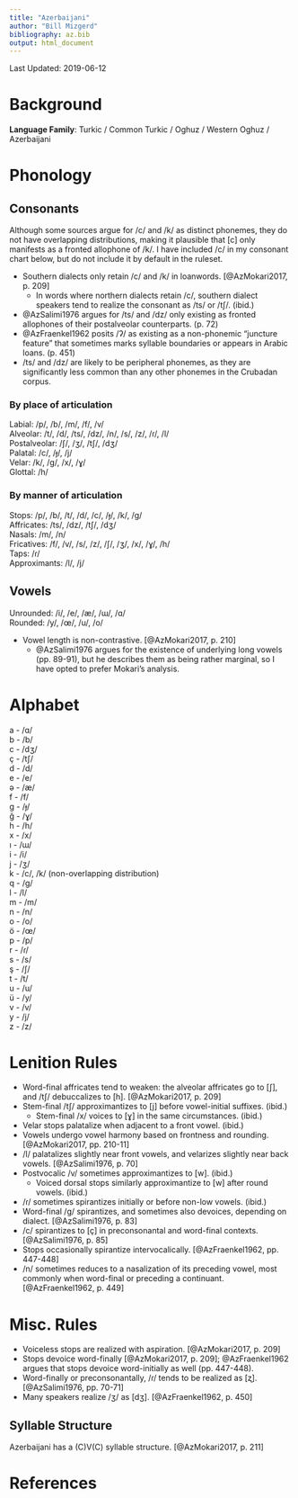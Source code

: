 ```yaml
---
title: "Azerbaijani"
author: "Bill Mizgerd"
bibliography: az.bib
output: html_document
---
```


Last Updated: 2019-06-12

# Background

**Language Family**: Turkic / Common Turkic / Oghuz / Western Oghuz / Azerbaijani

# Phonology

## Consonants

Although some sources argue for /c/ and /k/ as distinct phonemes, they do not have overlapping distributions, making it plausible that [c] only manifests as a fronted allophone of /k/. I have included /c/ in my consonant chart below, but do not include it by default in the ruleset.

* Southern dialects only retain /c/ and /k/ in loanwords. [@AzMokari2017, p. 209]
  * In words where northern dialects retain /c/, southern dialect speakers tend to realize the consonant as /ts/ or /tʃ/. (ibid.)
* @AzSalimi1976 argues for /ts/ and /dz/ only existing as fronted allophones of their postalveolar counterparts. (p. 72)
* @AzFraenkel1962 posits /ʔ/ as existing as a non-phonemic "juncture feature" that sometimes marks syllable boundaries or appears in Arabic loans. (p. 451)
* /ts/ and /dz/ are likely to be peripheral phonemes, as they are significantly less common than any other phonemes in the Crubadan corpus.

### By place of articulation

Labial: /p/, /b/, /m/, /f/, /v/  
Alveolar: /t/, /d/, /ts/, /dz/, /n/, /s/, /z/, /ɾ/, /l/  
Postalveolar: /ʃ/, /ʒ/, /tʃ/, /dʒ/  
Palatal: /c/, /ɟ/, /j/  
Velar: /k/, /ɡ/, /x/, /ɣ/  
Glottal: /h/  

### By manner of articulation

Stops: /p/, /b/, /t/, /d/, /c/, /ɟ/, /k/, /ɡ/  
Affricates: /ts/, /dz/, /tʃ/, /dʒ/  
Nasals: /m/, /n/  
Fricatives: /f/, /v/, /s/, /z/, /ʃ/, /ʒ/, /x/, /ɣ/, /h/  
Taps: /ɾ/  
Approximants: /l/, /j/  

## Vowels

Unrounded: /i/, /e/, /æ/, /ɯ/, /ɑ/  
Rounded: /y/, /œ/, /u/, /o/  

* Vowel length is non-contrastive. [@AzMokari2017, p. 210]
  * @AzSalimi1976 argues for the existence of underlying long vowels (pp. 89-91), but he describes them as being rather marginal, so I have opted to prefer Mokari's analysis.

# Alphabet

a - /ɑ/  
b - /b/  
c - /dʒ/  
ç - /tʃ/  
d - /d/  
e - /e/  
ə - /æ/  
f - /f/  
g - /ɟ/  
ğ - /ɣ/  
h - /h/  
x - /x/  
ı - /ɯ/  
i - /i/  
j - /ʒ/  
k - /c/, /k/ (non-overlapping distribution)  
q - /ɡ/  
l - /l/  
m - /m/  
n - /n/  
o - /o/  
ö - /œ/  
p - /p/  
r - /ɾ/  
s - /s/  
ş - /ʃ/  
t - /t/  
u - /u/  
ü - /y/  
v - /v/  
y - /j/  
z - /z/  

# Lenition Rules

* Word-final affricates tend to weaken: the alveolar affricates go to [ʃ], and /tʃ/ debuccalizes to [h]. [@AzMokari2017, p. 209]
* Stem-final /tʃ/ approximantizes to [j] before vowel-initial suffixes. (ibid.)
  * Stem-final /x/ voices to [ɣ] in the same circumstances. (ibid.)
* Velar stops palatalize when adjacent to a front vowel. (ibid.)
* Vowels undergo vowel harmony based on frontness and rounding. [@AzMokari2017, pp. 210-11]
* /l/ palatalizes slightly near front vowels, and velarizes slightly near back vowels. [@AzSalimi1976, p. 70]
* Postvocalic /v/ sometimes approximantizes to [w]. (ibid.)
  * Voiced dorsal stops similarly approximantize to [w] after round vowels. (ibid.)
* /ɾ/ sometimes spirantizes initially or before non-low vowels. (ibid.)
* Word-final /ɡ/ spirantizes, and sometimes also devoices, depending on dialect. [@AzSalimi1976, p. 83]
* /c/ spirantizes to [ç] in preconsonantal and word-final contexts. [@AzSalimi1976, p. 85]
* Stops occasionally spirantize intervocalically. [@AzFraenkel1962, pp. 447-448]
* /n/ sometimes reduces to a nasalization of its preceding vowel, most commonly when word-final or preceding a continuant. [@AzFraenkel1962, p. 449]

# Misc. Rules

* Voiceless stops are realized with aspiration. [@AzMokari2017, p. 209]
* Stops devoice word-finally [@AzMokari2017, p. 209]; @AzFraenkel1962 argues that stops devoice word-initially as well (pp. 447-448).
* Word-finally or preconsonantally, /ɾ/ tends to be realized as [ʐ]. [@AzSalimi1976, pp. 70-71]
* Many speakers realize /ʒ/ as [dʒ]. [@AzFraenkel1962, p. 450]

## Syllable Structure

Azerbaijani has a (C)V(C) syllable structure. [@AzMokari2017, p. 211]

# References
